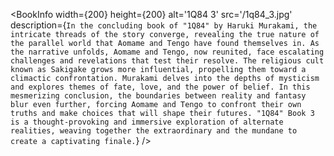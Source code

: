 
<BookInfo
  width={200}
  height={200}
  alt='1Q84 3'
  src='/1q84_3.jpg'
  description={`In the concluding book of "1Q84" by Haruki Murakami, the intricate threads of the story converge, revealing the true nature of the parallel world that Aomame and Tengo have found themselves in. As the narrative unfolds, Aomame and Tengo, now reunited, face escalating challenges and revelations that test their resolve. The religious cult known as Sakigake grows more influential, propelling them toward a climactic confrontation. Murakami delves into the depths of mysticism and explores themes of fate, love, and the power of belief. In this mesmerizing conclusion, the boundaries between reality and fantasy blur even further, forcing Aomame and Tengo to confront their own truths and make choices that will shape their futures. "1Q84" Book 3 is a thought-provoking and immersive exploration of alternate realities, weaving together the extraordinary and the mundane to create a captivating finale.`}
/>
